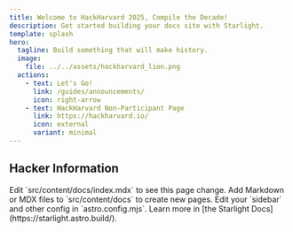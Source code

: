 ```yaml
---
title: Welcome to HackHarvard 2025, Compile the Decade!
description: Get started building your docs site with Starlight.
template: splash
hero:
  tagline: Build something that will make history.
  image:
    file: ../../assets/hackharvard_lion.png
  actions:
    - text: Let's Go!
      link: /guides/announcements/
      icon: right-arrow
    - text: HackHarvard Non-Participant Page
      link: https://hackharvard.io/
      icon: external
      variant: minimal
---
```



## Hacker Information

<CardGrid stagger>
	<Card title="Update content" icon="pencil">
		Edit `src/content/docs/index.mdx` to see this page change.
	</Card>
	<Card title="Add new content" icon="add-document">
		Add Markdown or MDX files to `src/content/docs` to create new pages.
	</Card>
	<Card title="Configure your site" icon="setting">
		Edit your `sidebar` and other config in `astro.config.mjs`.
	</Card>
	<Card title="Read the docs" icon="open-book">
		Learn more in [the Starlight Docs](https://starlight.astro.build/).
	</Card>
</CardGrid>
